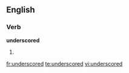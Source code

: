 ==English==

===Verb===
'''underscored'''

# {{past of|[[underscore]]}}

[[fr:underscored]]
[[te:underscored]]
[[vi:underscored]]